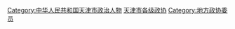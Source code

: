 [[Category:中华人民共和国天津市政治人物|Category:中华人民共和国天津市政治人物]]
[[Category:天津市各级政协|]]
[[Category:地方政协委员|Category:地方政协委员]]